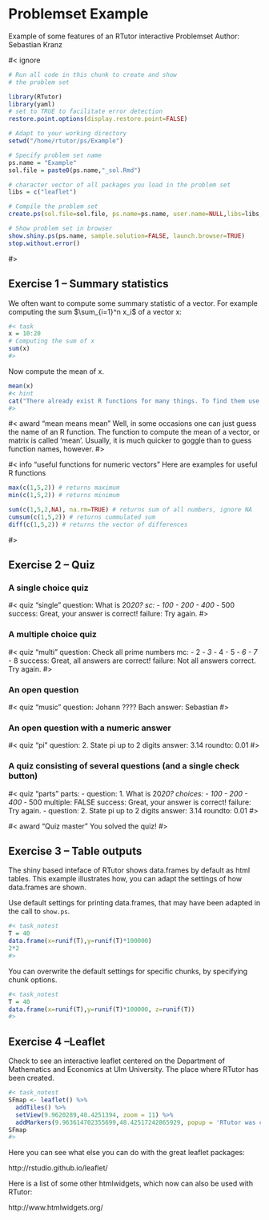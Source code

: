 # Problemset Example
Example of some features of an RTutor interactive Problemset
Author:  Sebastian Kranz

#< ignore
```r
# Run all code in this chunk to create and show
# the problem set

library(RTutor)
library(yaml)
# set to TRUE to facilitate error detection
restore.point.options(display.restore.point=FALSE)

# Adapt to your working directory 
setwd("/home/rtutor/ps/Example")

# Specify problem set name
ps.name = "Example"
sol.file = paste0(ps.name,"_sol.Rmd")

# character vector of all packages you load in the problem set
libs = c("leaflet") 

# Compile the problem set
create.ps(sol.file=sol.file, ps.name=ps.name, user.name=NULL,libs=libs, stop.when.finished=FALSE, addons="quiz")

# Show problem set in browser
show.shiny.ps(ps.name, sample.solution=FALSE, launch.browser=TRUE)
stop.without.error()
```
#>

## Exercise 1 -- Summary statistics

We often want to compute some summary statistic of a vector.
For example computing the sum $\sum_{i=1}^n x_i$ of a vector x:

```r
#< task
x = 10:20
# Computing the sum of x
sum(x)
#>
```


Now compute the mean of x.
```r
mean(x)
#< hint
cat("There already exist R functions for many things. To find them use Google, e.g. search for 'R compute mean'.")
#>
```

#< award "mean means mean"
Well, in some occasions one can just guess the name of an R function. The function to compute the mean of a vector, or matrix is called 'mean'. Usually, it is much quicker to goggle than to guess function names, however.
#>

#< info "useful functions for numeric vectors"
Here are examples for useful R functions
```r
max(c(1,5,2)) # returns maximum
min(c(1,5,2)) # returns minimum

sum(c(1,5,2,NA), na.rm=TRUE) # returns sum of all numbers, ignore NA
cumsum(c(1,5,2)) # returns cummulated sum
diff(c(1,5,2)) # returns the vector of differences
```
#>



## Exercise 2 -- Quiz

### A single choice quiz

#< quiz "single"
question: What is 20*20?
sc:
    - 100
    - 200
    - 400*
    - 500
success: Great, your answer is correct!
failure: Try again.
#>

### A multiple choice quiz

#< quiz "multi"
question: Check all prime numbers
mc:
    - 2*
    - 3*
    - 4
    - 5*
    - 6
    - 7*
    - 8
success: Great, all answers are correct!
failure: Not all answers correct. Try again.
#>


### An open question

#< quiz "music"
question: Johann ???? Bach
answer: Sebastian
#>

### An open question with a numeric answer

#< quiz "pi"
question: 2. State pi up to 2 digits
answer: 3.14
roundto: 0.01
#>


### A quiz consisting of several questions (and a single check button)

#< quiz "parts"
parts:
  - question: 1. What is 20*20?
    choices:
        - 100
        - 200
        - 400*
        - 500
    multiple: FALSE
    success: Great, your answer is correct!
    failure: Try again.
  - question: 2. State pi up to 2 digits
    answer: 3.14
    roundto: 0.01
#>


#< award "Quiz master"
You solved the quiz!
#>


## Exercise 3 -- Table outputs

The shiny based inteface of RTutor shows data.frames by default as html tables. This example illustrates how, you can adapt the settings of how data.frames are shown.

Use default settings for printing data.frames, that may have been adapted in the call to `show.ps`.
```r
#< task_notest
T = 40
data.frame(x=runif(T),y=runif(T)*100000)
2*2
#>
```

You can overwrite the default settings for specific chunks, by specifying chunk options.
```r
#< task_notest
T = 40
data.frame(x=runif(T),y=runif(T)*100000, z=runif(T))
#>
```


## Exercise 4 --Leaflet

Check to see an interactive leaflet centered on the Department of Mathematics and Economics at Ulm University. The place where RTutor has been created.
```r
#< task_notest
SFmap <- leaflet() %>% 
  addTiles() %>% 
  setView(9.9620289,48.4251394, zoom = 11) %>% 
  addMarkers(9.963614702355699,48.42517242865929, popup = 'RTutor was created here at Ulm University')
SFmap
#>
```

Here you can see what else you can do with the great leaflet packages:

http://rstudio.github.io/leaflet/

Here is a list of some other htmlwidgets, which now can also be used with RTutor:

http://www.htmlwidgets.org/
